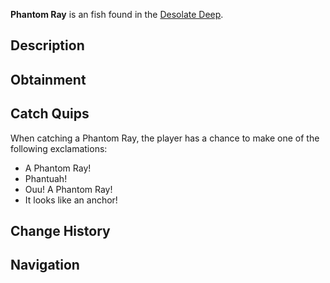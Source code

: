 {{FishInfobox
|image          = Phantom Ray.png
|rarity         = Uncommon
|sea            = First Sea
|location       = [[Desolate Deep]]
|sublocation    = 
|sources        = Coral Geode, Fishing Rod
|radar_location = 
|xp             = 60
|weather        = 
|time           = Night
|season         = Summer, Autumn
|bait           = Weird Algae
|base_weight    = 6
|base_value     = 140
|weight_range   = 2
|base_chance    = 1620
|base_resil     = 45
}}
'''Phantom Ray''' is an {{Rarity|Uncommon}} fish found in the [[Desolate Deep]].

== Description ==
{{Description|The Phantom Ray is a menacing yet beautiful species of ray, resembling the shape of an anchor with bioluminescent engravings throughout its body, as well as a translucent fin that they use to move around. They typically like to feed on microorganisms during the night, and spend most of the day sitting underneath ledges or large vegetation.|Bestiary Entry}}

== Obtainment ==
{{Description|Found in the Desolate Deep.|Bestiary Hint}}
{{Fish Availability|
Desolate Deep/Desolate Pocket
|top_rods      = 
Leviathan's Fang Rod\183045.19\174724.07;
Training Rod\182863.62\195018.81;
Trident Rod\179099.77\170222.73;
Free Spirit Rod\167660.39\159350.34;
Flimsy Rod\161300.35\249046.7;
Plastic Rod\109970.47\202480.58;
Krampus's Rod\125800.32\231614.01;
Magma Rod\119388.61\219809.26;
No-Life Rod\139785.76\132072.77;
Seraphic Rod\131613.75\133438.67;
Ethereal Prism Rod\131255.46\159503.65;
Astralhook Rod\130864.1\168087.61;
Challenger's Rod\128449.11\122083.99;
Rod Of The Forgotten Fang\128304.82\121098.99;
Rod Of The Exalted One\122165.23\116881.99;
Depthseeker Rod\121121.25\112141.79;
Zeus Rod\120402.47\113723.33;
Rod Of The Depths\119551.03\113625.52;
Blazebringer Rod\119429.45\112407.19;
Verdant Shear Rod\119338.1\113755.64;
Avalanche Rod\117821.95\109149.94;
Volcanic Rod\115394.67\108609.65;
Steady Rod\63079.99\59403.72
|recommended   = Training Rod
}}

== Catch Quips ==
When catching a Phantom Ray, the player has a chance to make one of the following exclamations:
* A Phantom Ray!
* Phantuah!
* Ouu! A Phantom Ray!
* It looks like an anchor!

== Change History ==
{{Change History|{{subst:Current Version}}}}

== Navigation ==
{{Fish Navbox|Desolate Deep}}